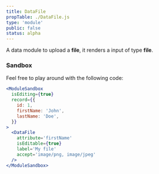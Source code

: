 ```yaml
---
title: DataFile
propTable: ./DataFile.js
type: 'module'
public: false
status: alpha
---
```


A data module to upload a **file**, it renders a input of type **file**.

### Sandbox

Feel free to play around with the following code:

```jsx
<ModuleSandbox
  isEditing={true}
  record={{
    id: 1,
    firstName: 'John',
    lastName: 'Doe',
  }}
>
  <DataFile
    attribute='firstName'
    isEditable={true}
    label='My file'
    accept='image/png, image/jpeg'
  />
</ModuleSandbox>
```

